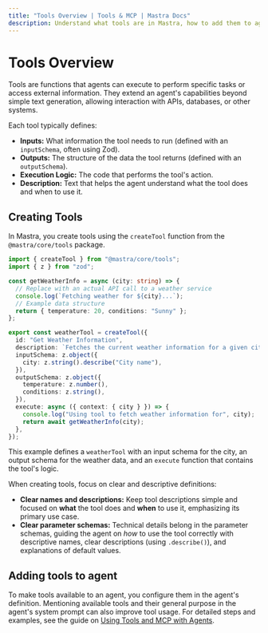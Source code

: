 ```yaml
---
title: "Tools Overview | Tools & MCP | Mastra Docs"
description: Understand what tools are in Mastra, how to add them to agents, and best practices for designing effective tools.
---
```


# Tools Overview

Tools are functions that agents can execute to perform specific tasks or access external information. They extend an agent's capabilities beyond simple text generation, allowing interaction with APIs, databases, or other systems.

Each tool typically defines:

*   **Inputs:** What information the tool needs to run (defined with an `inputSchema`, often using Zod).
*   **Outputs:** The structure of the data the tool returns (defined with an `outputSchema`).
*   **Execution Logic:** The code that performs the tool's action.
*   **Description:** Text that helps the agent understand what the tool does and when to use it.

## Creating Tools

In Mastra, you create tools using the `createTool` function from the `@mastra/core/tools` package.

```typescript filename="src/mastra/tools/weatherInfo.ts" copy
import { createTool } from "@mastra/core/tools";
import { z } from "zod";

const getWeatherInfo = async (city: string) => {
  // Replace with an actual API call to a weather service
  console.log(`Fetching weather for ${city}...`);
  // Example data structure
  return { temperature: 20, conditions: "Sunny" };
};

export const weatherTool = createTool({
  id: "Get Weather Information",
  description: `Fetches the current weather information for a given city`,
  inputSchema: z.object({
    city: z.string().describe("City name"),
  }),
  outputSchema: z.object({
    temperature: z.number(),
    conditions: z.string(),
  }),
  execute: async ({ context: { city } }) => {
    console.log("Using tool to fetch weather information for", city);
    return await getWeatherInfo(city);
  },
});
```

This example defines a `weatherTool` with an input schema for the city, an output schema for the weather data, and an `execute` function that contains the tool's logic.

When creating tools, focus on clear and descriptive definitions:

*   **Clear names and descriptions:** Keep tool descriptions simple and focused on **what** the tool does and **when** to use it, emphasizing its primary use case.
*   **Clear parameter schemas:** Technical details belong in the parameter schemas, guiding the agent on *how* to use the tool correctly with descriptive names, clear descriptions (using `.describe()`), and explanations of default values.

## Adding tools to agent

To make tools available to an agent, you configure them in the agent's definition. Mentioning available tools and their general purpose in the agent's system prompt can also improve tool usage. For detailed steps and examples, see the guide on [Using Tools and MCP with Agents](/docs/agents/using-tools-and-mcp#add-tools-to-an-agent).
